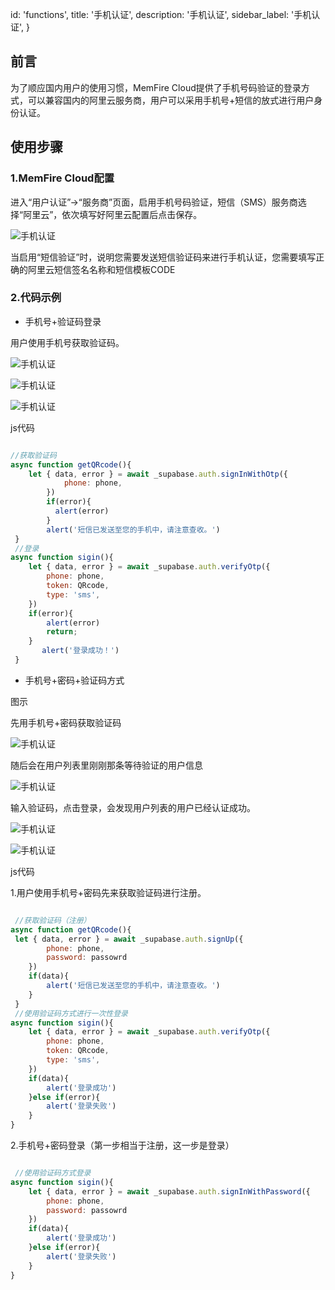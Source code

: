 
  id: 'functions',
  title: '手机认证',
  description: '手机认证',
  sidebar_label: '手机认证',
}


## 前言

为了顺应国内用户的使用习惯，MemFire Cloud提供了手机号码验证的登录方式，可以兼容国内的阿里云服务商，用户可以采用手机号+短信的放式进行用户身份认证。

## 使用步骤

### 1.MemFire Cloud配置

进入“用户认证”->“服务商”页面，启用手机号码验证，短信（SMS）服务商选择“阿里云”，依次填写好阿里云配置后点击保存。

![手机认证](/docs/img/phoneauth1.png)

当启用“短信验证”时，说明您需要发送短信验证码来进行手机认证，您需要填写正确的阿里云短信签名名称和短信模板CODE

### 2.代码示例

- 手机号+验证码登录

用户使用手机号获取验证码。

![手机认证](/docs/img/phoneauth2.png)

![手机认证](/docs/img/phoneauth3.png)

![手机认证](/docs/img/phoneauth4.png)


js代码

```js

//获取验证码
async function getQRcode(){
    let { data, error } = await _supabase.auth.signInWithOtp({
            phone: phone,
        })
        if(error){
          alert(error)
        }
        alert('短信已发送至您的手机中，请注意查收。')
 }
 //登录
async function sigin(){
    let { data, error } = await _supabase.auth.verifyOtp({
        phone: phone,
        token: QRcode,
        type: 'sms',
    })
    if(error){
        alert(error)
        return;
    }
       alert('登录成功！') 
 }


```

- 手机号+密码+验证码方式

图示

先用手机号+密码获取验证码

![手机认证](/docs/img/phoneauth5.png)

随后会在用户列表里刚刚那条等待验证的用户信息

![手机认证](/docs/img/phoneauth6.png)

输入验证码，点击登录，会发现用户列表的用户已经认证成功。

![手机认证](/docs/img/phoneauth7.png)

![手机认证](/docs/img/phoneauth8.png)

js代码

1.用户使用手机号+密码先来获取验证码进行注册。

```js

 //获取验证码（注册）
async function getQRcode(){
 let { data, error } = await _supabase.auth.signUp({
        phone: phone,
        password: passowrd
    })
    if(data){
        alert('短信已发送至您的手机中，请注意查收。')
    }
 }
 //使用验证码方式进行一次性登录
async function sigin(){
    let { data, error } = await _supabase.auth.verifyOtp({
        phone: phone,
        token: QRcode,
        type: 'sms',
    })
    if(data){
        alert('登录成功')
    }else if(error){
        alert('登录失败')
    }
}


```

2.手机号+密码登录（第一步相当于注册，这一步是登录）

```js

 //使用验证码方式登录
async function sigin(){
    let { data, error } = await _supabase.auth.signInWithPassword({
        phone: phone,
        password: passowrd
    })
    if(data){
        alert('登录成功')
    }else if(error){
        alert('登录失败')
    }
}

```


